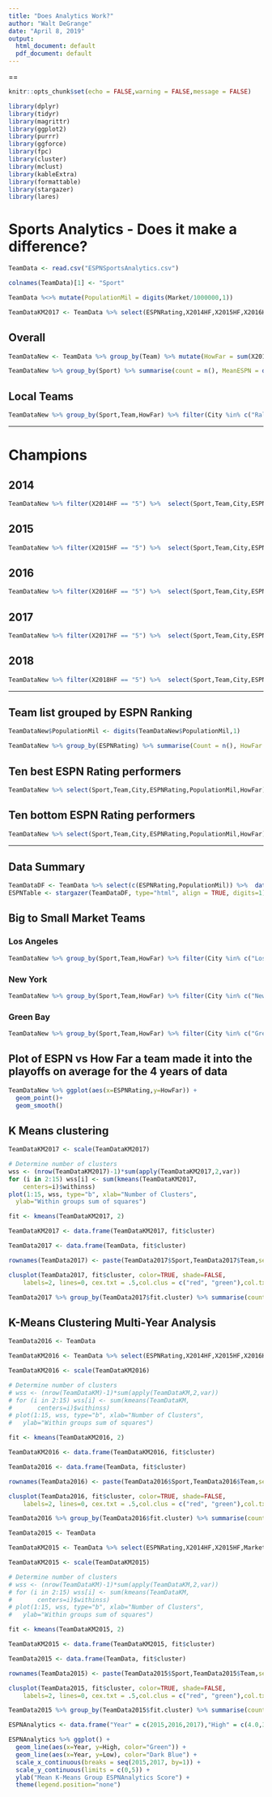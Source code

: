 ```yaml
---
title: "Does Analytics Work?"
author: "Walt DeGrange"
date: "April 8, 2019"
output:
  html_document: default
  pdf_document: default
---
```

==


```r
knitr::opts_chunk$set(echo = FALSE,warning = FALSE,message = FALSE)
```

```r
library(dplyr)
library(tidyr)
library(magrittr)
library(ggplot2)
library(purrr)
library(ggforce)
library(fpc)
library(cluster) 
library(mclust)
library(kableExtra)
library(formattable)
library(stargazer)
library(lares)
```

# Sports Analytics - Does it make a difference?

```r
TeamData <- read.csv("ESPNSportsAnalytics.csv")

colnames(TeamData)[1] <- "Sport"

TeamData %<>% mutate(PopulationMil = digits(Market/1000000,1))

TeamDataKM2017 <- TeamData %>% select(ESPNRating,X2014HF,X2015HF,X2016HF,X2017HF,Market)

```

## Overall
```r
TeamDataNew <- TeamData %>% group_by(Team) %>% mutate(HowFar = sum(X2014HF,X2015HF,X2016HF,X2017HF)/4)

TeamDataNew %>% group_by(Sport) %>% summarise(count = n(), MeanESPN = digits(mean(ESPNRating),1), StdESPN = digits(sd(ESPNRating),1)) %>% kable() %>% kable_styling(c("striped","condensed"), full_width = F) %>% column_spec(column = 1:2, color = "black")
```


## Local Teams

```r

TeamDataNew %>% group_by(Sport,Team,HowFar) %>% filter(City %in% c("Raleigh","Charlotte")) %>% summarise(count = n(), ESPN = ESPNRating) %>% select(Team,ESPN,HowFar) %>% kable() %>% kable_styling(c("striped","condensed"), full_width = F) %>% column_spec(column = 1:2, color = "black")


```

_____

# Champions

## 2014

```r
TeamDataNew %>% filter(X2014HF == "5") %>%  select(Sport,Team,City,ESPNRating,PopulationMil) %>%  arrange(Sport) %>% head(10) %>%  kable() %>% kable_styling(c("striped","condensed"), full_width = F) %>% column_spec(column = 1:2, color = "black")
```

## 2015

```r
TeamDataNew %>% filter(X2015HF == "5") %>%  select(Sport,Team,City,ESPNRating,PopulationMil) %>%  arrange(Sport) %>% head(10) %>%  kable() %>% kable_styling(c("striped","condensed"), full_width = F) %>% column_spec(column = 1:2, color = "black")
```

## 2016

```r
TeamDataNew %>% filter(X2016HF == "5") %>%  select(Sport,Team,City,ESPNRating,PopulationMil) %>%  arrange(Sport) %>% head(10) %>%  kable() %>% kable_styling(c("striped","condensed"), full_width = F) %>% column_spec(column = 1:2, color = "black")
```


## 2017

```r
TeamDataNew %>% filter(X2017HF == "5") %>%  select(Sport,Team,City,ESPNRating,PopulationMil) %>%  arrange(Sport) %>% head(10) %>%  kable() %>% kable_styling(c("striped","condensed"), full_width = F) %>% column_spec(column = 1:2, color = "black")
```
## 2018

```r
TeamDataNew %>% filter(X2018HF == "5") %>%  select(Sport,Team,City,ESPNRating,PopulationMil) %>%  arrange(Sport) %>% head(10) %>%  kable() %>% kable_styling(c("striped","condensed"), full_width = F) %>% column_spec(column = 1:2, color = "black")
```
_____

## Team list grouped by ESPN Ranking

```r

TeamDataNew$PopulationMil <- digits(TeamDataNew$PopulationMil,1)

TeamDataNew %>% group_by(ESPNRating) %>% summarise(Count = n(), HowFar = digits(sum(X2014HF,X2015HF,X2016HF,X2017HF)/(4*n()),1), MeanPop = digits(mean(PopulationMil),1)) %>% kable() %>% kable_styling(c("striped","condensed"), full_width = F) %>% column_spec(column = 1:2, color = "black")
```


## Ten best ESPN Rating performers
```r
TeamDataNew %>% select(Sport,Team,City,ESPNRating,PopulationMil,HowFar) %>% arrange(-HowFar) %>% head(10, ESPNRating)  %>% kable() %>% kable_styling(c("striped","condensed"), full_width = F) %>% column_spec(column = 1:2, color = "black")

```
\medskip

## Ten bottom ESPN Rating performers
```r

TeamDataNew %>% select(Sport,Team,City,ESPNRating,PopulationMil,HowFar) %>%  arrange(-ESPNRating,HowFar) %>% head(10) %>%  kable() %>% kable_styling(c("striped","condensed"), full_width = F) %>% column_spec(column = 1:2, color = "black")
```
____

## Data Summary

```r
TeamDataDF <- TeamData %>% select(c(ESPNRating,PopulationMil)) %>%  data.frame()
ESPNTable <- stargazer(TeamDataDF, type="html", align = TRUE, digits=1)
```


## Big to Small Market Teams
### Los Angeles
```r

TeamDataNew %>% group_by(Sport,Team,HowFar) %>% filter(City %in% c("Los Angeles","Anaheim")) %>%  summarise(count = n(), ESPN = (ESPNRating)) %>% select(Team,ESPN,HowFar) %>% kable() %>% kable_styling(c("striped","condensed"), full_width = F) %>% column_spec(column = 1:2, color = "black")


```
### New York
```r
TeamDataNew %>% group_by(Sport,Team,HowFar) %>% filter(City %in% c("New York")) %>%  summarise(count = n(), ESPN = (ESPNRating)) %>% select(Team,ESPN,HowFar) %>% kable() %>% kable_styling(c("striped","condensed"), full_width = F) %>% column_spec(column = 1:2, color = "black")


```
### Green Bay
```r
TeamDataNew %>% group_by(Sport,Team,HowFar) %>% filter(City %in% c("Green Bay")) %>%  summarise(count = n(), ESPN = (ESPNRating)) %>% select(Team,ESPN,HowFar) %>% kable() %>% kable_styling(c("striped","condensed"), full_width = F) %>% column_spec(column = 1:2, color = "black")
```

## Plot of ESPN vs How Far a team made it into the playoffs on average for the 4 years of data

```r

TeamDataNew %>% ggplot(aes(x=ESPNRating,y=HowFar)) +
  geom_point()+
  geom_smooth()


```

## K Means clustering

```r

TeamDataKM2017 <- scale(TeamDataKM2017)

# Determine number of clusters
wss <- (nrow(TeamDataKM2017)-1)*sum(apply(TeamDataKM2017,2,var))
for (i in 2:15) wss[i] <- sum(kmeans(TeamDataKM2017,
  	centers=i)$withinss)
plot(1:15, wss, type="b", xlab="Number of Clusters",
  ylab="Within groups sum of squares")

fit <- kmeans(TeamDataKM2017, 2)

TeamDataKM2017 <- data.frame(TeamDataKM2017, fit$cluster)

TeamData2017 <- data.frame(TeamData, fit$cluster)

rownames(TeamData2017) <- paste(TeamData2017$Sport,TeamData2017$Team,sep="")

clusplot(TeamData2017, fit$cluster, color=TRUE, shade=FALSE, 
  	labels=2, lines=0, cex.txt = .5,col.clus = c("red", "green"),col.txt = c("black", "black"))

TeamData2017 %>% group_by(TeamData2017$fit.cluster) %>% summarise(count=n(),MeanX2014HF = digits(mean(X2014HF),1),MeanX2015HF = digits(mean(X2015HF),1),MeanX2016HF = digits(mean(X2016HF),1),MeanX2017HF = digits(mean(X2017HF),1),MeanPopulation = digits(mean(PopulationMil),1),MeanESPNRating = digits(mean(ESPNRating),1)) %>% kable() %>% kable_styling(c("striped","condensed"), full_width = F) %>% column_spec(column = 1:2, color = "black")
```

## K-Means Clustering Multi-Year Analysis

```r

TeamData2016 <- TeamData

TeamDataKM2016 <- TeamData %>% select(ESPNRating,X2014HF,X2015HF,X2016HF,Market)

TeamDataKM2016 <- scale(TeamDataKM2016)

# Determine number of clusters
# wss <- (nrow(TeamDataKM)-1)*sum(apply(TeamDataKM,2,var))
# for (i in 2:15) wss[i] <- sum(kmeans(TeamDataKM,
#   	centers=i)$withinss)
# plot(1:15, wss, type="b", xlab="Number of Clusters",
#   ylab="Within groups sum of squares")

fit <- kmeans(TeamDataKM2016, 2)

TeamDataKM2016 <- data.frame(TeamDataKM2016, fit$cluster)

TeamData2016 <- data.frame(TeamData, fit$cluster)

rownames(TeamData2016) <- paste(TeamData2016$Sport,TeamData2016$Team,sep="")

clusplot(TeamData2016, fit$cluster, color=TRUE, shade=FALSE, 
  	labels=2, lines=0, cex.txt = .5,col.clus = c("red", "green"),col.txt = c("black", "black"))

TeamData2016 %>% group_by(TeamData2016$fit.cluster) %>% summarise(count=n(),MeanX2014HF = digits(mean(X2014HF),1),MeanX2015HF = digits(mean(X2015HF),1),MeanX2016HF = digits(mean(X2016HF),1),MeanPopulation = digits(mean(PopulationMil),1),MeanESPNRating = digits(mean(ESPNRating),1)) %>% kable() %>% kable_styling(c("striped","condensed"), full_width = F) %>% column_spec(column = 1:2, color = "black")

TeamData2015 <- TeamData

TeamDataKM2015 <- TeamData %>% select(ESPNRating,X2014HF,X2015HF,Market)

TeamDataKM2015 <- scale(TeamDataKM2015)

# Determine number of clusters
# wss <- (nrow(TeamDataKM)-1)*sum(apply(TeamDataKM,2,var))
# for (i in 2:15) wss[i] <- sum(kmeans(TeamDataKM,
#   	centers=i)$withinss)
# plot(1:15, wss, type="b", xlab="Number of Clusters",
#   ylab="Within groups sum of squares")

fit <- kmeans(TeamDataKM2015, 2)

TeamDataKM2015 <- data.frame(TeamDataKM2015, fit$cluster)

TeamData2015 <- data.frame(TeamData, fit$cluster)

rownames(TeamData2015) <- paste(TeamData2015$Sport,TeamData2015$Team,sep="")

clusplot(TeamData2015, fit$cluster, color=TRUE, shade=FALSE, 
  	labels=2, lines=0, cex.txt = .5,col.clus = c("red", "green"),col.txt = c("black", "black"))

TeamData2015 %>% group_by(TeamData2015$fit.cluster) %>% summarise(count=n(),MeanX2014HF = digits(mean(X2014HF),1),MeanX2015HF = digits(mean(X2015HF),1),MeanPopulation = digits(mean(PopulationMil),1),MeanESPNRating = digits(mean(ESPNRating),1)) %>% kable() %>% kable_styling(c("striped","condensed"), full_width = F) %>% column_spec(column = 1:2, color = "black")
```
```r

ESPNAnalytics <- data.frame("Year" = c(2015,2016,2017),"High" = c(4.0,3.7,3.8),"Low" = c(2.2,2.9,2.9))

ESPNAnalytics %>% ggplot() +
  geom_line(aes(x=Year, y=High, color="Green")) +
  geom_line(aes(x=Year, y=Low), color="Dark Blue") +
  scale_x_continuous(breaks = seq(2015,2017, by=1)) +
  scale_y_continuous(limits = c(0,5)) +
  ylab("Mean K-Means Group ESPNAnalytics Score") +
  theme(legend.position="none") 
```

